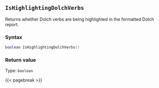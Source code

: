 ## `IsHighlightingDolchVerbs`

Returns whether Dolch verbs are being highlighted in the formatted Dolch report.

### Syntax {-}

``` .lua
boolean IsHighlightingDolchVerbs()
```


### Return value {-}

Type: `boolean`


{{< pagebreak >}}